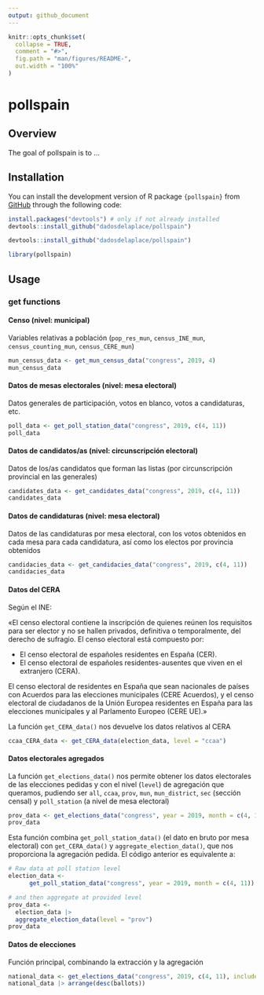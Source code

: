 ```yaml
---
output: github_document
---
```


<!-- README.md is generated from README.Rmd. Please edit that file -->

```r
knitr::opts_chunk$set(
  collapse = TRUE,
  comment = "#>",
  fig.path = "man/figures/README-",
  out.width = "100%"
)
```

# pollspain

<!-- badges: start -->
<!-- badges: end -->

## Overview

The goal of pollspain is to ...

## Installation

You can install the development version of R package `{pollspain}` from [GitHub](https://github.com/) through the following code:

```r
install.packages("devtools") # only if not already installed
devtools::install_github("dadosdelaplace/pollspain")
```

```r
devtools::install_github("dadosdelaplace/pollspain")
```

```r
library(pollspain)
```

## Usage

### get functions

#### Censo (nivel: municipal)


Variables relativas a población (`pop_res_mun`, `census_INE_mun`, `census_counting_mun`, `census_CERE_mun`)

```r
mun_census_data <- get_mun_census_data("congress", 2019, 4)
mun_census_data
```

#### Datos de mesas electorales (nivel: mesa electoral)

Datos generales de participación, votos en blanco, votos a candidaturas, etc.

```r
poll_data <- get_poll_station_data("congress", 2019, c(4, 11))
poll_data
```

#### Datos de candidatos/as (nivel: circunscripción electoral)

Datos de los/as candidatos que forman las listas (por circunscripción provincial en las generales)

```r
candidates_data <- get_candidates_data("congress", 2019, c(4, 11))
candidates_data 
```

#### Datos de candidaturas (nivel: mesa electoral)

Datos de las candidaturas por mesa electoral, con los votos obtenidos en cada mesa para cada candidatura, así como los electos por provincia obtenidos

```r
candidacies_data <- get_candidacies_data("congress", 2019, c(4, 11))
candidacies_data
```

#### Datos del CERA

Según el INE:

«El censo electoral contiene la inscripción de quienes reúnen los requisitos para ser elector y no se hallen privados, definitiva o temporalmente, del derecho de sufragio. El censo electoral está compuesto por:

* El censo electoral de españoles residentes en España (CER).
* El censo electoral de españoles residentes-ausentes que viven en el extranjero (CERA).

El censo electoral de residentes en España que sean nacionales de países con Acuerdos para las elecciones municipales (CERE Acuerdos), y el censo electoral de ciudadanos de la Unión Europea residentes en España para las elecciones municipales y al Parlamento Europeo (CERE UE).»

La función `get_CERA_data()` nos devuelve los datos relativos al CERA

```r
ccaa_CERA_data <- get_CERA_data(election_data, level = "ccaa")
```

#### Datos electorales agregados

La función `get_elections_data()` nos permite obtener los datos electorales de las elecciones pedidas y con el nivel (`level`) de agregación que queramos, pudiendo ser  `all`, `ccaa`, `prov`, `mun`, `mun_district`, `sec` (sección censal) y `poll_station` (a nivel de mesa electoral)

```r
prov_data <- get_elections_data("congress", year = 2019, month = c(4, 11), level = "prov")
prov_data
```

Esta función combina `get_poll_station_data()` (el dato en bruto por mesa electoral) con `get_CERA_data()` y `aggregate_election_data()`, que nos proporciona la agregación pedida. El código anterior es equivalente a:

```r
# Raw data at poll station level
election_data <-
      get_poll_station_data("congress", year = 2019, month = c(4, 11))

# and then aggregate at provided level
prov_data <-
  election_data |>
  aggregate_election_data(level = "prov")
prov_data
```


#### Datos de elecciones

Función principal, combinando la extracción y la agregación

```r
national_data <- get_elections_data("congress", 2019, c(4, 11), include_candidacies = TRUE)
national_data |> arrange(desc(ballots))
```




   
